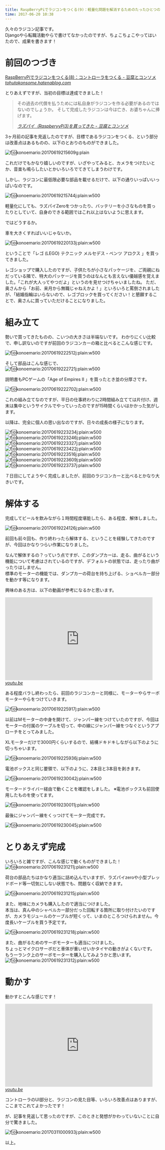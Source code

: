 ```yaml
---
title: RaspBerryPiでラジコンをつくる(9)：軽量化問題を解消するためのたったひとつの冴えたやり方
time: 2017-06-20 10:38
---
```


久々のラジコン記事です。  
Djangoやら転職活動やらで書けてなかったのですが、ちょこちょこやってはいたので、成果を書きます！

# 前回のつづき

[RaspBerryPiでラジコンをつくる(8)：コントローラをつくる - 豆腐とコンソメ](http://tohutokonsome.hatenablog.com/entry/2017/05/16/215317)<cite class="hatena-citation"><a href="http://tohutokonsome.hatenablog.com/entry/2017/05/16/215317">tohutokonsome.hatenablog.com</a></cite>

とりあえずですが、当初の目標は達成できました！

> その過去の代償を払うためには私自身がラジコンを作る必要があるのではないのでしょうか。 そして完成したラジコンは今は亡き、お婆ちゃんに捧げます。
> 
> <cite><a href="http://tohutokonsome.hatenablog.com/entry/2017/02/26/005009">ラズパイ（RaspberyyPi3)を買ってきた - 豆腐とコンソメ</a></cite>

3ヶ月前の記事を見返したのですが、目標であるラジコンをつくる、という部分は改善点はあるものの、以下のとおりのものができました。

![f:id:konoemario:20170619215609g:plain](https://cdn-ak.f.st-hatena.com/images/fotolife/k/konoemario/20170619/20170619215609.gif "f:id:konoemario:20170619215609g:plain")

これだけでもかなり嬉しいのですが、いざやってみると、カメラをつけたいとか、音楽も鳴らしたいとかいろいろでてきてしまうわけです。

しかし、ラジコンに最低限必要な部品を載せるだけで、以下の通りいっぱいいっぱいなのです。

![f:id:konoemario:20170619215744j:plain:w500](https://cdn-ak.f.st-hatena.com/images/fotolife/k/konoemario/20170619/20170619215744.jpg "f:id:konoemario:20170619215744j:plain:w500")

軽量化にしても、ラズパイZeroをつかったり、バッテリーを小さなものを買ったりとしていて、自身のできる範囲ではこれ以上はないように思えます。

ではどうするか。

車を大きくすればいいじゃないか。

![f:id:konoemario:20170619220133j:plain:w500](https://cdn-ak.f.st-hatena.com/images/fotolife/k/konoemario/20170619/20170619220133.jpg "f:id:konoemario:20170619220133j:plain:w500")

ということで「レゴ (LEGO) テクニック メルセデス・ベンツ アロクス 」を買ってきました。

レゴショップで購入したのですが、子供たちが小さなパッケージを、ご両親にねだっている隣で、特大のパッケージを買うのはなんとも言えない優越感を覚えました。「これが大人ってやつだよ」というのを見せつけちゃいましたね。 ただ、奥さんから「お前、来月から無職じゃねえかよ！」といろいろと罵倒されましたが、「結婚指輪はいらないので、レゴブロックを買ってください！と懇願することで、奥さんに買っていただけることになりました。

# 組み立て

勢いで買ってきたものの、こいつの大きさは半端ないです。 わかりにくい比較で、申し訳ないのですが前回のラジコンカーの箱と比べるとこんな感じです。

![f:id:konoemario:20170619222512j:plain:w500](https://cdn-ak.f.st-hatena.com/images/fotolife/k/konoemario/20170619/20170619222512.jpg "f:id:konoemario:20170619222512j:plain:w500")

そして部品はこんな感じで、  
 ![f:id:konoemario:20170619222721j:plain:w500](https://cdn-ak.f.st-hatena.com/images/fotolife/k/konoemario/20170619/20170619222721.jpg "f:id:konoemario:20170619222721j:plain:w500")

説明書もPCゲームの「Age of Empires II 」を買ったとき並の分厚さです。

![f:id:konoemario:20170619222702j:plain:w500](https://cdn-ak.f.st-hatena.com/images/fotolife/k/konoemario/20170619/20170619222702.jpg "f:id:konoemario:20170619222702j:plain:w500")

これの組み立てなのですが、平日の仕事終わりに2時間組み立てては片付け、週末は集中というサイクルでやっていったのですが15時間くらいはかかった気がします。

以降は、完全に個人の思い出なのですが、日々の成長の様子になります。

![f:id:konoemario:20170619223234j:plain:w500](https://cdn-ak.f.st-hatena.com/images/fotolife/k/konoemario/20170619/20170619223234.jpg "f:id:konoemario:20170619223234j:plain:w500") ![f:id:konoemario:20170619223246j:plain:w500](https://cdn-ak.f.st-hatena.com/images/fotolife/k/konoemario/20170619/20170619223246.jpg "f:id:konoemario:20170619223246j:plain:w500") ![f:id:konoemario:20170619223327j:plain:w500](https://cdn-ak.f.st-hatena.com/images/fotolife/k/konoemario/20170619/20170619223327.jpg "f:id:konoemario:20170619223327j:plain:w500") ![f:id:konoemario:20170619223422j:plain:w500](https://cdn-ak.f.st-hatena.com/images/fotolife/k/konoemario/20170619/20170619223422.jpg "f:id:konoemario:20170619223422j:plain:w500") ![f:id:konoemario:20170619223516j:plain:w500](https://cdn-ak.f.st-hatena.com/images/fotolife/k/konoemario/20170619/20170619223516.jpg "f:id:konoemario:20170619223516j:plain:w500") ![f:id:konoemario:20170619223609j:plain:w500](https://cdn-ak.f.st-hatena.com/images/fotolife/k/konoemario/20170619/20170619223609.jpg "f:id:konoemario:20170619223609j:plain:w500") ![f:id:konoemario:20170619223737j:plain:w500](https://cdn-ak.f.st-hatena.com/images/fotolife/k/konoemario/20170619/20170619223737.jpg "f:id:konoemario:20170619223737j:plain:w500")

７日目にしてようやく完成しましたが、前回のラジコンカーと比べるとかなり大きいです。

# 解体する

完成してビールを飲みながら１時間程度堪能したら、ある程度、解体しました。

![f:id:konoemario:20170619224126j:plain:w500](https://cdn-ak.f.st-hatena.com/images/fotolife/k/konoemario/20170619/20170619224126.jpg "f:id:konoemario:20170619224126j:plain:w500")

前回も前々回も、作り終わったら解体する、ということを経験してきたのですが、今回はかなりつらい作業になりました。

なんで解体するの？っていう点ですが、このダンプカーは、走る、曲がるという機能について考慮はされているのですが、デフォルトの状態では、走ったり曲がったりはしません。  
標準のモーターの機能では、ダンプカーの荷台を持ち上げる、ショベルカー部分を動かす等になります。

興味のある方は、以下の動画が参考になるかと思います。

<iframe width="480" height="270" src="https://www.youtube.com/embed/ot8_nzBAXm8?feature=oembed" frameborder="0" allowfullscreen></iframe><cite class="hatena-citation"><a href="https://youtu.be/ot8_nzBAXm8">youtu.be</a></cite>

ある程度バラし終わったら、前回のラジコンカーと同様に、モーターやらサーボモーターやらをつけていきます。

![f:id:konoemario:20170619225917j:plain:w500](https://cdn-ak.f.st-hatena.com/images/fotolife/k/konoemario/20170619/20170619225917.jpg "f:id:konoemario:20170619225917j:plain:w500")

以前はMモーターの中身を開けて、ジャンパー線をつけていたのですが、今回はモーターの付属のケーブルを切って、中の線にジャンパー線をつなぐというアプローチをとってみました。

XLモーターだけで3000円くらいするので、結構ドキドキしながら以下のように切っちゃいます。

![f:id:konoemario:20170619225936j:plain:w500](https://cdn-ak.f.st-hatena.com/images/fotolife/k/konoemario/20170619/20170619225936.jpg "f:id:konoemario:20170619225936j:plain:w500")

電池ボックスと同じ要領で、以下のように、2本目と3本目を剥きます。

![f:id:konoemario:20170619230042j:plain:w500](https://cdn-ak.f.st-hatena.com/images/fotolife/k/konoemario/20170619/20170619230042.jpg "f:id:konoemario:20170619230042j:plain:w500")

モータードライバー経由で動くことを確認をしました。 ※電池ボックスも前回使用したものを使ってます。

![f:id:konoemario:20170619230011j:plain:w500](https://cdn-ak.f.st-hatena.com/images/fotolife/k/konoemario/20170619/20170619230011.jpg "f:id:konoemario:20170619230011j:plain:w500")

最後にジャンパー線をくっつけてモーター完成です。

![f:id:konoemario:20170619230045j:plain:w500](https://cdn-ak.f.st-hatena.com/images/fotolife/k/konoemario/20170619/20170619230045.jpg "f:id:konoemario:20170619230045j:plain:w500")

# とりあえず完成

いろいろと雑ですが、こんな感じで動くものができました！ ![f:id:konoemario:20170619231211j:plain:w500](https://cdn-ak.f.st-hatena.com/images/fotolife/k/konoemario/20170619/20170619231211.jpg "f:id:konoemario:20170619231211j:plain:w500")

荷台の部品たちはかなり適当に詰め込んでいますが、ラズパイzeroや小型ブレッドボード等一切気にしない状態でも、問題なく収納できます。

![f:id:konoemario:20170619231215j:plain:w500](https://cdn-ak.f.st-hatena.com/images/fotolife/k/konoemario/20170619/20170619231215.jpg "f:id:konoemario:20170619231215j:plain:w500")

また、地味にカメラも購入したので適当につけました。  
本当は、真ん中のシャベルカー部分だった回転する箇所に取り付けたいのですが、カメラモジュールのケーブルが短くって、いまのところつけられません。今度長いケーブルを買う予定です。

![f:id:konoemario:20170619231218j:plain:w500](https://cdn-ak.f.st-hatena.com/images/fotolife/k/konoemario/20170619/20170619231218.jpg "f:id:konoemario:20170619231218j:plain:w500")

また、曲がるためのサーボモーターも適当につけました。  
ちょっとマイクロサーボだと車体が重いせいかタイヤの動きがよくないです。  
もう一ランク上のサーボモーターを購入してみようかと思います。  
 ![f:id:konoemario:20170619231312j:plain:w500](https://cdn-ak.f.st-hatena.com/images/fotolife/k/konoemario/20170619/20170619231312.jpg "f:id:konoemario:20170619231312j:plain:w500")

# 動かす

動かすとこんな感じです！

<iframe width="480" height="270" src="https://www.youtube.com/embed/xefm29k8NFY?feature=oembed" frameborder="0" allowfullscreen></iframe><cite class="hatena-citation"><a href="https://youtu.be/xefm29k8NFY">youtu.be</a></cite>

コントローラのUI部分と、ラジコンの見た目等、いろいろ改善点はありますが、ここまでこれてよかったです！

が、記事を見返して思ったのですが、このときと発想がかわっていないことに自分で驚きました。

![f:id:konoemario:20170311000933j:plain:w500](https://cdn-ak.f.st-hatena.com/images/fotolife/k/konoemario/20170311/20170311000933.jpg "f:id:konoemario:20170311000933j:plain:w500")

以上。
